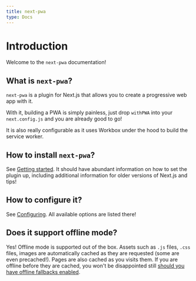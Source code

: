 ```yaml
---
title: next-pwa
type: Docs
---
```


# Introduction

Welcome to the `next-pwa` documentation!

## What is `next-pwa`?

`next-pwa` is a plugin for Next.js that allows you to create a progressive web app with it.

With it, building a PWA is simply painless, just drop `withPWA` into your `next.config.js` and you are already good to go!

It is also really configurable as it uses Workbox under the hood to build the service worker.

## How to install `next-pwa`?

See [Getting started](/docs/next-pwa/getting-started). It should have abundant information on how to set the plugin up, including additional information for
older versions of Next.js and tips!

## How to configure it?

See [Configuring](/docs/next-pwa/configuring). All available options are listed there!

## Does it support offline mode?

Yes! Offline mode is supported out of the box. Assets such as `.js` files, `.css` files, images are automatically cached as they are requested (some are even
precached!). Pages are also cached as you visits them. If you are offline before they are cached, you won't be disappointed still [should you have offline
fallbacks enabled](/docs/next-pwa/offline-fallbacks).

